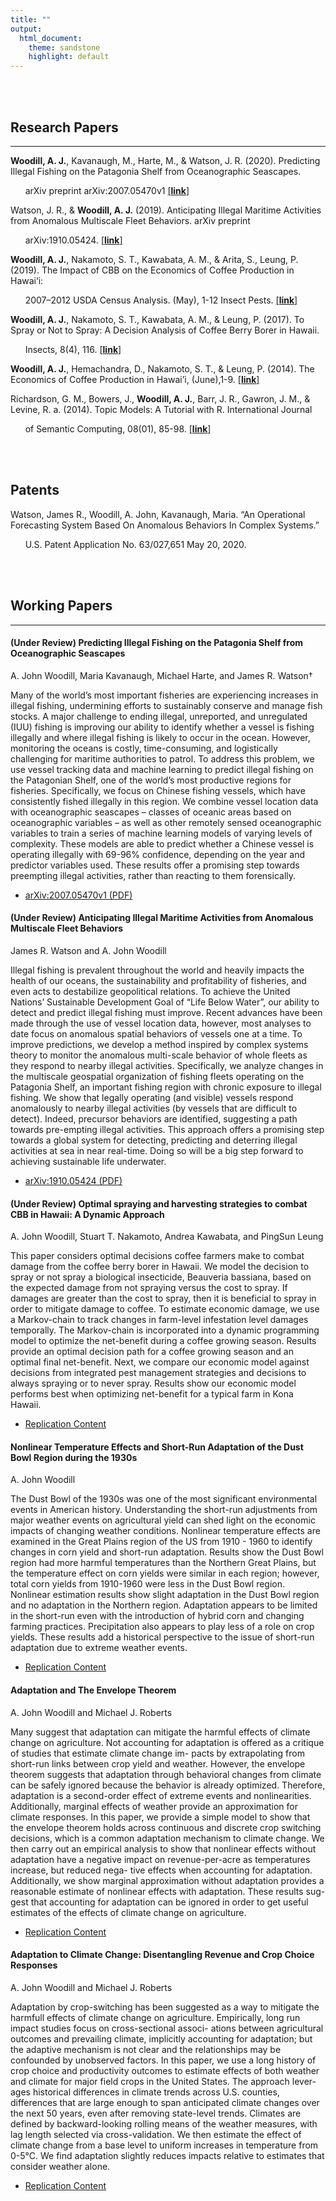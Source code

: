 ```yaml
---
title: ""
output:
  html_document:
    theme: sandstone
    highlight: default
---
```


<br>
<br>



Research Papers
----------------------

*********

**Woodill, A. J.**, Kavanaugh, M., Harte, M., & Watson, J. R. (2020). Predicting Illegal Fishing on the Patagonia Shelf from Oceanographic Seascapes. 

&nbsp;&nbsp;&nbsp;&nbsp;&nbsp;   arXiv preprint arXiv:2007.05470v1 [[**link**]](https://arxiv.org/abs/2007.05470) 


Watson, J. R., & **Woodill, A. J.** (2019). Anticipating Illegal Maritime Activities from Anomalous Multiscale Fleet Behaviors. arXiv preprint 

&nbsp;&nbsp;&nbsp;&nbsp;&nbsp;   arXiv:1910.05424. [[**link**]](https://arxiv.org/abs/1910.05424)

**Woodill, A. J.**, Nakamoto, S. T., Kawabata, A. M., & Arita, S., Leung, P. (2019). The Impact of CBB on the Economics of Coffee Production in Hawai‘i: 

&nbsp;&nbsp;&nbsp;&nbsp;&nbsp;  2007–2012 USDA Census Analysis. (May), 1-12 Insect Pests. [[**link**]](https://www.ctahr.hawaii.edu/oc/freepubs/pdf/IP-46.pdf)

**Woodill, A. J.**, Nakamoto, S. T., Kawabata, A. M., & Leung, P. (2017). To Spray or Not to Spray: A Decision Analysis of Coffee Berry Borer in Hawaii. 

&nbsp;&nbsp;&nbsp;&nbsp;&nbsp; Insects, 8(4), 116. [[**link**]](http://www.mdpi.com/2075-4450/8/4/116)

**Woodill, A. J.**, Hemachandra, D., Nakamoto, S. T., & Leung, P. (2014). The Economics of Coffee Production in Hawai'i, (June),1-9. [[**link**]](http://www.ctahr.hawaii.edu/oc/freepubs/pdf/EI-25.pdf)

Richardson, G. M., Bowers, J., **Woodill, A. J.**, Barr, J. R., Gawron, J. M., & Levine, R. a. (2014). Topic Models: A Tutorial with R. International Journal  

&nbsp;&nbsp;&nbsp;&nbsp;&nbsp; of Semantic Computing, 08(01), 85-98. [[**link**]](http://www.worldscientific.com/doi/abs/10.1142/S1793351X14500044?journalCode=ijsc)

<br>
<br>

Patents
----------------------

Watson, James R., Woodill, A. John, Kavanaugh, Maria. “An Operational Forecasting System Based On Anomalous Behaviors In Complex Systems.”

&nbsp;&nbsp;&nbsp;&nbsp;&nbsp; U.S. Patent Application No. 63/027,651 May 20, 2020.

<br>
<br>

Working Papers
----------------------


*********

#### (Under Review) **Predicting Illegal Fishing on the Patagonia Shelf from Oceanographic Seascapes**

A. John Woodill, Maria Kavanaugh, Michael Harte, and James R. Watson†

Many of the world’s most important fisheries are experiencing increases in illegal fishing, undermining efforts to sustainably conserve and manage fish stocks. A major challenge to ending illegal, unreported, and unregulated (IUU) fishing is improving our ability to identify whether a vessel is fishing illegally and where illegal fishing is likely to occur in the ocean. However, monitoring the oceans is costly, time-consuming, and logistically challenging for maritime authorities to patrol. To address this problem, we use vessel tracking data and machine learning to predict illegal fishing on the Patagonian Shelf, one of the world’s most productive regions for fisheries. Specifically, we focus on Chinese fishing vessels, which have consistently fished illegally in this region. We combine vessel location data with oceanographic seascapes – classes of oceanic areas based on oceanographic variables – as well as other remotely sensed oceanographic variables to train a series of machine learning models of varying levels of complexity. These models are able to predict whether a Chinese vessel is operating illegally with 69-96% confidence, depending on the year and predictor variables used. These results offer a promising step towards preempting illegal activities, rather than reacting to them forensically.

* [arXiv:2007.05470v1  (PDF)](https://arxiv.org/pdf/2007.05470.pdf)


#### (Under Review) **Anticipating Illegal Maritime Activities from Anomalous Multiscale Fleet Behaviors**

James R. Watson and A. John Woodill

Illegal fishing is prevalent throughout the world and heavily impacts the health of our oceans, the sustainability and profitability of fisheries, and even acts to destabilize geopolitical relations. To achieve the United Nations' Sustainable Development Goal of "Life Below Water", our ability to detect and predict illegal fishing must improve. Recent advances have been made through the use of vessel location data, however, most analyses to date focus on anomalous spatial behaviors of vessels one at a time. To improve predictions, we develop a method inspired by complex systems theory to monitor the anomalous multi-scale behavior of whole fleets as they respond to nearby illegal activities. Specifically, we analyze changes in the multiscale geospatial organization of fishing fleets operating on the Patagonia Shelf, an important fishing region with chronic exposure to illegal fishing. We show that legally operating (and visible) vessels respond anomalously to nearby illegal activities (by vessels that are difficult to detect). Indeed, precursor behaviors are identified, suggesting a path towards pre-empting illegal activities. This approach offers a promising step towards a global system for detecting, predicting and deterring illegal activities at sea in near real-time. Doing so will be a big step forward to achieving sustainable life underwater.

* [arXiv:1910.05424 (PDF)](https://arxiv.org/pdf/1910.05424.pdf)


#### (Under Review) **Optimal spraying and harvesting strategies to combat CBB in Hawaii: A Dynamic Approach**

A. John Woodill, Stuart T. Nakamoto, Andrea Kawabata, and PingSun Leung

This paper considers optimal decisions coffee farmers make to combat damage from the
coffee berry borer in Hawaii. We model the decision to spray or not spray a biological
insecticide, Beauveria bassiana, based on the expected damage from not spraying versus the
cost to spray. If damages are greater than the cost to spray, then it is beneficial to spray in
order to mitigate damage to coffee. To estimate economic damage, we use a Markov-chain
to track changes in farm-level infestation level damages temporally. The Markov-chain is
incorporated into a dynamic programming model to optimize the net-benefit during a coffee
growing season. Results provide an optimal decision path for a coffee growing season and
an optimal final net-benefit. Next, we compare our economic model against decisions from
integrated pest management strategies and decisions to always spraying or to never spray.
Results show our economic model performs best when optimizing net-benefit for a typical
farm in Kona Hawaii.

* [Replication Content](https://github.com/johnwoodill/cbb-dynamic-model)


#### **Nonlinear Temperature Effects and Short-Run Adaptation of the Dust Bowl Region during the 1930s**####

A. John Woodill

The Dust Bowl of the 1930s was one of the most significant environmental events in American history.
Understanding the short-run adjustments from major weather events on agricultural yield can shed light on
the economic impacts of changing weather conditions. Nonlinear temperature effects are examined in the
Great Plains region of the US from 1910 - 1960 to identify changes in corn yield and short-run adaptation.
Results show the Dust Bowl region had more harmful temperatures than the Northern Great Plains, but
the temperature effect on corn yields were similar in each region; however, total corn yields from 1910-1960 were less in the Dust Bowl region. Nonlinear estimation results show slight adaptation in the Dust Bowl region and no adaptation in the Northern region. Adaptation appears to be limited in the short-run even with the introduction of hybrid corn and changing farming practices. Precipitation also appears to play less of a role on crop yields. These results add a historical perspective to the issue of short-run adaptation due to extreme weather events.

* [Replication Content](https://github.com/johnwoodill/Non-Linear-Temperature-Effects-of-the-Dust-Bowl)



#### **Adaptation and The Envelope Theorem**####

A. John Woodill and Michael J. Roberts

Many suggest that adaptation can mitigate the harmful effects of climate change on agriculture.
Not accounting for adaptation is offered as a critique of studies that estimate climate change im-
pacts by extrapolating from short-run links between crop yield and weather. However, the envelope
theorem suggests that adaptation through behavioral changes from climate can be safely ignored
because the behavior is already optimized. Therefore, adaptation is a second-order effect of extreme
events and nonlinearities. Additionally, marginal effects of weather provide an approximation for
climate responses. In this paper, we provide a simple model to show that the envelope theorem holds
across continuous and discrete crop switching decisions, which is a common adaptation mechanism
to climate change. We then carry out an empirical analysis to show that nonlinear effects without
adaptation have a negative impact on revenue-per-acre as temperatures increase, but reduced nega-
tive effects when accounting for adaptation. Additionally, we show marginal approximation without
adaptation provides a reasonable estimate of nonlinear effects with adaptation. These results sug-
gest that accounting for adaptation can be ignored in order to get useful estimates of the effects of
climate change on agriculture.

* [Replication Content](https://github.com/johnwoodill/adaptation-numerical-example)

#### **Adaptation to Climate Change: Disentangling Revenue and Crop Choice Responses**####

A. John Woodill and Michael J. Roberts

Adaptation by crop-switching has been suggested as a way to mitigate the harmfull effects of climate change on agriculture. Empirically, long run impact studies focus on cross-sectional associ- ations between agricultural outcomes and prevailing climate, implicitly accounting for adaptation; but the adaptive mechanism is not clear and the relationships may be confounded by unobserved factors. In this paper, we use a long history of crop choice and productivity outcomes to estimate effects of both weather and climate for major field crops in the United States. The approach lever- ages historical differences in climate trends across U.S. counties, differences that are large enough to span anticipated climate changes over the next 50 years, even after removing state-level trends. Climates are defined by backward-looking rolling means of the weather measures, with lag length selected via cross-validation. We then estimate the effect of climate change from a base level to uniform increases in temperature from 0-5°C. We find adaptation slightly reduces impacts relative to estimates that consider weather alone.

* [Replication Content](https://github.com/johnwoodill/crop-choice-and-adaptation)


<script>
  (function(i,s,o,g,r,a,m){i['GoogleAnalyticsObject']=r;i[r]=i[r]||function(){
  (i[r].q=i[r].q||[]).push(arguments)},i[r].l=1*new Date();a=s.createElement(o),
  m=s.getElementsByTagName(o)[0];a.async=1;a.src=g;m.parentNode.insertBefore(a,m)
  })(window,document,'script','https://www.google-analytics.com/analytics.js','ga');

  ga('create', 'UA-61017136-2', 'auto');
  ga('send', 'pageview');

</script>


